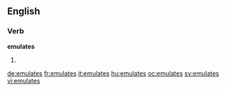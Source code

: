 ==English==

===Verb===
'''emulates'''

# {{third-person singular of|emulate}}

[[de:emulates]]
[[fr:emulates]]
[[it:emulates]]
[[hu:emulates]]
[[oc:emulates]]
[[sv:emulates]]
[[vi:emulates]]